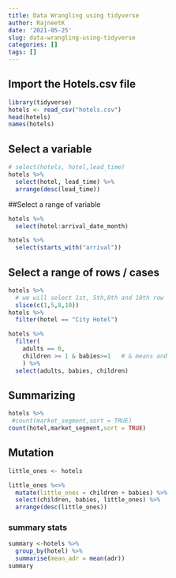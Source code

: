```yaml
---
title: Data Wrangling using tidyverse
author: RajneetK
date: '2021-05-25'
slug: data-wrangling-using-tidyverse
categories: []
tags: []
---
```



## Import the Hotels.csv file


```r
library(tidyverse)
hotels <- read_csv("hotels.csv")
head(hotels)
names(hotels)

```


## Select a variable
```r
# select(hotels, hotel,lead_time)
hotels %>%
  select(hotel, lead_time) %>%
  arrange(desc(lead_time))

```

##Select a range of variable

```r

hotels %>%
  select(hotel:arrival_date_month)

hotels %>%
  select(starts_with("arrival"))

```


## Select a range of rows / cases
```r

hotels %>%
  # we will select 1st, 5th,8th and 10th row
  slice(c(1,5,8,10))
hotels %>%
  filter(hotel == "City Hotel")

hotels %>%
  filter( 
    adults == 0,
    children >= 1 & babies>=1   # & means and
    ) %>% 
  select(adults, babies, children)
```


## Summarizing

```r

hotels %>%
 #count(market_segment,sort = TRUE)
count(hotel,market_segment,sort = TRUE)

```

## Mutation

```r
little_ones <- hotels

little_ones %<>%
  mutate(little_ones = children + babies) %>%
  select(children, babies, little_ones) %>%
  arrange(desc(little_ones))

```
###  summary stats

```r
summary <-hotels %>%
  group_by(hotel) %>%
  summarise(mean_adr = mean(adr))
summary

```

